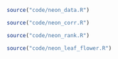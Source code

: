 ```r
source("code/neon_data.R")
```

```r
source("code/neon_corr.R")
```

```r
source("code/neon_rank.R")
```

```r
source("code/neon_leaf_flower.R")
```
